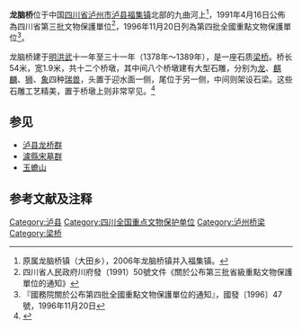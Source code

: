 {{coord|29|11|20|N|105|22|30|E|display=title|scale:10000}}
{{msg:四川省文物保護單位
|名稱 = 龍腦橋
|編號 = 46
|圖片 = 
|級別 = S3
|分類 = 
|時代 = [[明代|明代]]
|地点 = [[四川省|四川省]][[瀘縣|瀘縣]][[大田鄉|大田鄉]]
|坐標 =
|登錄 = 1991年4月16日
}}
{{msg:四川省文物保護單位
|名稱 = 龍腦橋
|編號 = 79
|圖片 = 
|級別 = 104
|分類 = 
|時代 = 明
|地点 = [[四川省|四川省]][[瀘縣|瀘縣]]
|坐標 =
|登錄 = 1996年11月20日
}}
'''龙脑桥'''位于中国[[四川省|四川省]][[泸州市|泸州市]][[泸县|泸县]][[福集镇|福集镇]]北部的九曲河上<ref>原属龙脑桥镇（大田乡），2006年龙脑桥镇并入福集镇。</ref>，1991年4月16日公佈為四川省第三批文物保護單位<ref>四川省人民政府川府發（1991）50號文件《關於公布第三批省級重點文物保護單位的通知》</ref>，1996年11月20日列為第四批全國重點文物保護單位<ref>『國務院關於公布第四批全國重點文物保護單位的通知』，國發〔1996〕47號，1996年11月20日</ref>。

龙脑桥建于[[明朝|明]][[洪武|洪武]]十一年至三十一年（1378年～1389年），是一座石质[[梁桥|梁桥]]。桥长54米，宽1.9米，共十二个桥墩，其中间八个桥墩建有大型石雕，分别为[[龙|龙]]、[[麒麟|麒麟]]、[[狮|狮]]、[[象|象]]四种[[瑞兽|瑞兽]]，头置于迎水面一侧，尾位于另一侧，中间则架设石梁。这些石雕工艺精美，置于桥墩上则非常罕见。<ref>{{Cite book |title=全国重点文物保护单位·第一至第五批·第Ⅲ卷 |publisher=文物出版社 |year=2004 |isbn=7-5010-1525-2 |pages=89 }}</ref>

==参见==
*[[泸县龙桥群|泸县龙桥群]]
*[[瀘縣宋墓群|瀘縣宋墓群]]
*[[玉蟾山|玉蟾山]]

==参考文献及注释==
{{reflist}}
{{四川全国重点文物保护单位}}
[[Category:泸县|Category:泸县]]
[[Category:四川全国重点文物保护单位|Category:四川全国重点文物保护单位]]
[[Category:泸州桥梁|Category:泸州桥梁]]
[[Category:梁桥|Category:梁桥]]